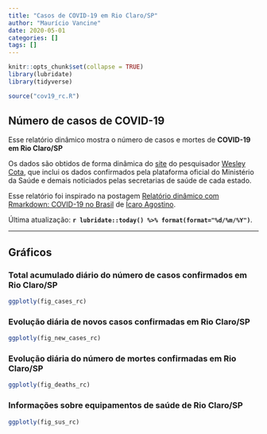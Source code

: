 ```yaml
---
title: "Casos de COVID-19 em Rio Claro/SP"
author: "Maurício Vancine"
date: 2020-05-01
categories: []
tags: []
---
```


```r
knitr::opts_chunk$set(collapse = TRUE)
library(lubridate)
library(tidyverse)
```

```r
source("cov19_rc.R")
```

## Número de casos de COVID-19
Esse relatório dinâmico mostra o número de casos e mortes de **COVID-19 em Rio Claro/SP**

Os dados são obtidos de forma dinâmica do [site](https://labs.wesleycota.com/sarscov2/br/) do pesquisador [Wesley Cota](https://wesleycota.com/), que inclui os dados confirmados pela plataforma oficial do Ministério da Saúde e demais noticiados pelas secretarias de saúde de cada estado.

Esse relatório foi inspirado na postagem [Relatório dinâmico com Rmarkdown: COVID-19 no Brasil](https://icaroagostino.github.io/post/rmd-cov19/) de [Ícaro Agostino ](https://icaroagostino.github.io/blog/).

Última atualização: **`r lubridate::today() %>% format(format="%d/%m/%Y")`**.

---

## Gráficos
### Total acumulado diário do número de casos confirmados em Rio Claro/SP
```r
ggplotly(fig_cases_rc)
```

### Evolução diária de novos casos confirmadas em Rio Claro/SP
```r
ggplotly(fig_new_cases_rc)
```

### Evolução diária do número de mortes confirmadas em Rio Claro/SP
```r
ggplotly(fig_deaths_rc)
```

### Informações sobre equipamentos de saúde de Rio Claro/SP
```r
ggplotly(fig_sus_rc)
```
